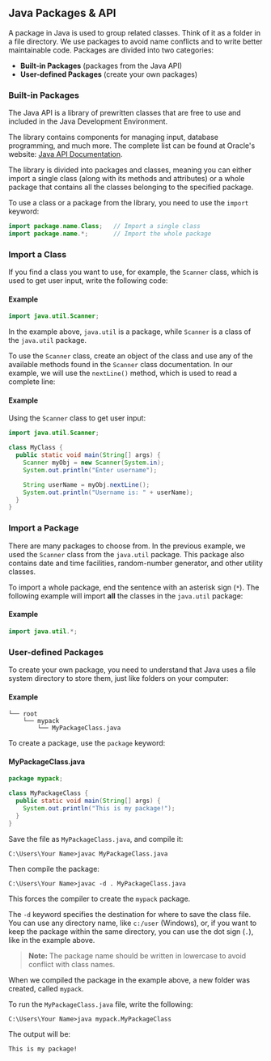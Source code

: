 ## Java Packages & API

A package in Java is used to group related classes. Think of it as a folder in a file directory. We use packages to avoid name conflicts and to write better maintainable code. Packages are divided into two categories:

- **Built-in Packages** (packages from the Java API)
- **User-defined Packages** (create your own packages)

### Built-in Packages

The Java API is a library of prewritten classes that are free to use and included in the Java Development Environment.

The library contains components for managing input, database programming, and much more. The complete list can be found at Oracle's website: [Java API Documentation](https://docs.oracle.com/javase/8/docs/api/).

The library is divided into packages and classes, meaning you can either import a single class (along with its methods and attributes) or a whole package that contains all the classes belonging to the specified package.

To use a class or a package from the library, you need to use the `import` keyword:

```java
import package.name.Class;   // Import a single class
import package.name.*;       // Import the whole package
```

### Import a Class

If you find a class you want to use, for example, the `Scanner` class, which is used to get user input, write the following code:

#### Example

```java
import java.util.Scanner;
```

In the example above, `java.util` is a package, while `Scanner` is a class of the `java.util` package.

To use the `Scanner` class, create an object of the class and use any of the available methods found in the `Scanner` class documentation. In our example, we will use the `nextLine()` method, which is used to read a complete line:

#### Example

Using the `Scanner` class to get user input:

```java
import java.util.Scanner;

class MyClass {
  public static void main(String[] args) {
    Scanner myObj = new Scanner(System.in);
    System.out.println("Enter username");

    String userName = myObj.nextLine();
    System.out.println("Username is: " + userName);
  }
}
```

### Import a Package

There are many packages to choose from. In the previous example, we used the `Scanner` class from the `java.util` package. This package also contains date and time facilities, random-number generator, and other utility classes.

To import a whole package, end the sentence with an asterisk sign (`*`). The following example will import **all** the classes in the `java.util` package:

#### Example

```java
import java.util.*;
```

### User-defined Packages

To create your own package, you need to understand that Java uses a file system directory to store them, just like folders on your computer:

#### Example

```
└── root
    └── mypack
        └── MyPackageClass.java
```

To create a package, use the `package` keyword:

#### MyPackageClass.java

```java
package mypack;

class MyPackageClass {
  public static void main(String[] args) {
    System.out.println("This is my package!");
  }
}
```

Save the file as `MyPackageClass.java`, and compile it:

```
C:\Users\Your Name>javac MyPackageClass.java
```

Then compile the package:

```
C:\Users\Your Name>javac -d . MyPackageClass.java
```

This forces the compiler to create the `mypack` package.

The `-d` keyword specifies the destination for where to save the class file. You can use any directory name, like `c:/user` (Windows), or, if you want to keep the package within the same directory, you can use the dot sign (`.`), like in the example above.

> **Note:** The package name should be written in lowercase to avoid conflict with class names.

When we compiled the package in the example above, a new folder was created, called `mypack`.

To run the `MyPackageClass.java` file, write the following:

```
C:\Users\Your Name>java mypack.MyPackageClass
```

The output will be:

```
This is my package!